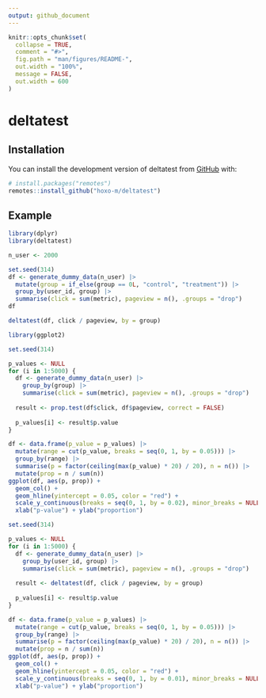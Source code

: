 ```yaml
---
output: github_document
---
```


<!-- README.md is generated from README.Rmd. Please edit that file -->

```r
knitr::opts_chunk$set(
  collapse = TRUE,
  comment = "#>",
  fig.path = "man/figures/README-",
  out.width = "100%",
  message = FALSE,
  out.width = 600
)
```

# deltatest

<!-- badges: start -->
<!-- badges: end -->

## Installation

You can install the development version of deltatest from [GitHub](https://github.com/) with:

``` r
# install.packages("remotes")
remotes::install_github("hoxo-m/deltatest")
```

## Example

```r
library(dplyr)
library(deltatest)

n_user <- 2000

set.seed(314)
df <- generate_dummy_data(n_user) |> 
  mutate(group = if_else(group == 0L, "control", "treatment")) |>
  group_by(user_id, group) |> 
  summarise(click = sum(metric), pageview = n(), .groups = "drop")
df

deltatest(df, click / pageview, by = group)
```

```r
library(ggplot2)

set.seed(314)

p_values <- NULL
for (i in 1:5000) {
  df <- generate_dummy_data(n_user) |> 
    group_by(group) |> 
    summarise(click = sum(metric), pageview = n(), .groups = "drop")
  
  result <- prop.test(df$click, df$pageview, correct = FALSE)
  
  p_values[i] <- result$p.value
}

df <- data.frame(p_value = p_values) |>
  mutate(range = cut(p_value, breaks = seq(0, 1, by = 0.05))) |>
  group_by(range) |>
  summarise(p = factor(ceiling(max(p_value) * 20) / 20), n = n()) |>
  mutate(prop = n / sum(n))
ggplot(df, aes(p, prop)) +
  geom_col() +
  geom_hline(yintercept = 0.05, color = "red") +
  scale_y_continuous(breaks = seq(0, 1, by = 0.02), minor_breaks = NULL) +
  xlab("p-value") + ylab("proportion")
```

```r
set.seed(314)

p_values <- NULL
for (i in 1:5000) {
  df <- generate_dummy_data(n_user) |> 
    group_by(user_id, group) |> 
    summarise(click = sum(metric), pageview = n(), .groups = "drop")
  
  result <- deltatest(df, click / pageview, by = group)
  
  p_values[i] <- result$p.value
}

df <- data.frame(p_value = p_values) |>
  mutate(range = cut(p_value, breaks = seq(0, 1, by = 0.05))) |>
  group_by(range) |>
  summarise(p = factor(ceiling(max(p_value) * 20) / 20), n = n()) |>
  mutate(prop = n / sum(n))
ggplot(df, aes(p, prop)) +
  geom_col() +
  geom_hline(yintercept = 0.05, color = "red") +
  scale_y_continuous(breaks = seq(0, 1, by = 0.01), minor_breaks = NULL) +
  xlab("p-value") + ylab("proportion")
```
